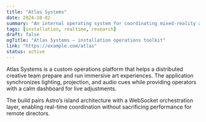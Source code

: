 ```yaml
---
title: "Atlas Systems"
date: 2024-10-02
summary: "An internal operating system for coordinating mixed-reality art installations."
tags: [installation, realtime, research]
draft: false
ogTitle: "Atlas Systems — installation operations toolkit"
link: "https://example.com/atlas"
status: active
---
```


Atlas Systems is a custom operations platform that helps a distributed creative team prepare and run
immersive art experiences. The application synchronizes lighting, projection, and audio cues while
providing operators with a calm dashboard for live adjustments.

The build pairs Astro’s island architecture with a WebSocket orchestration layer, enabling real-time
coordination without sacrificing performance for remote directors.

